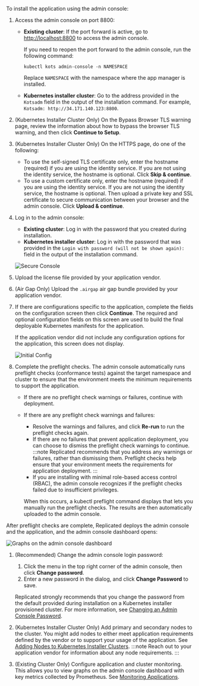 To install the application using the admin console:

1. Access the admin console on port 8800:
   * **Existing cluster**: If the port forward is active, go to [http://localhost:8800](http://localhost:8800) to access the admin console.

      If you need to reopen the port forward to the admin console, run the following command:

      ```shell
      kubectl kots admin-console -n NAMESPACE
      ```
      Replace `NAMESPACE` with the namespace where the app manager is installed.

   * **Kubernetes installer cluster**: Go to the address provided in the `Kotsadm` field in the output of the installation command. For example, `Kotsadm: http://34.171.140.123:8800`.

1. (Kubernetes Installer Cluster Only) On the Bypass Browser TLS warning page, review the information about how to bypass the browser TLS warning, and then click **Continue to Setup**.

1. (Kubernetes Installer Cluster Only) On the HTTPS page, do one of the following:

    - To use the self-signed TLS certificate only, enter the hostname (required) if you are using the identity service. If you are not using the identity service, the hostname is optional. Click **Skip & continue**.
    - To use a custom certificate only, enter the hostname (required) if you are using the identity service. If you are not using the identity service, the hostname is optional. Then upload a private key and SSL certificate to secure communication between your browser and the admin console. Click **Upload & continue**.

1. Log in to the admin console:
   * **Existing cluster**: Log in with the password that you created during installation.
   * **Kubernetes installer cluster**: Log in with the password that was provided in the `Login with password (will not be shown again):` field in the output of the installation command.

   ![Secure Console](/images/secure-console.png)

1. Upload the license file provided by your application vendor.

1. (Air Gap Only) Upload the `.airgap` air gap bundle provided by your application vendor.

1. If there are configurations specific to the application, complete the fields on the configuration screen then click **Continue**. The required and optional configuration fields on this screen are used to build the final deployable Kubernetes manifests for the application.

   If the application vendor did not include any configuration options for the application, this screen does not display.

   ![Initial Config](/images/initial-config.png)

1. Complete the preflight checks. The admin console automatically runs preflight checks (conformance tests) against the target namespace and cluster to ensure that the environment meets the minimum requirements to support the application.

   * If there are no preflight check warnings or failures, continue with deployment.
   * If there are any preflight check warnings and failures:
      * Resolve the warnings and failures, and click **Re-run** to run the preflight checks again.
      * If there are no failures that prevent application deployment, you can choose to dismiss the preflight check warnings to continue.
      :::note
      Replicated recommends that you address any warnings or failures, rather than dismissing them. Preflight checks help ensure that your environment meets the requirements for application deployment.
      :::
      * If you are installing with minimal role-based access control (RBAC), the admin console recognizes if the preflight checks failed due to insufficient privileges.

      When this occurs, a kubectl preflight command displays that lets you manually run the preflight checks. The results are then automatically uploaded to the admin console.

  After preflight checks are complete, Replicated deploys the admin console and the application, and the admin console dashboard opens:

  ![Graphs on the admin console dashboard](/images/kotsadm-dashboard-graph.png)     

1. (Recommended) Change the admin console login password:
   1. Click the menu in the top right corner of the admin console, then click **Change password**.
   1. Enter a new password in the dialog, and click **Change Password** to save.

   Replicated strongly recommends that you change the password from the default provided during installation on a Kubernetes installer provisioned cluster. For more information, see [Changing an Admin Console Password](auth-changing-passwords).

1. (Kubernetes Installer Cluster Only) Add primary and secondary nodes to the cluster. You might add nodes to either meet application requirements defined by the vendor or to support your usage of the application. See [Adding Nodes to Kubernetes Installer Clusters](cluster-management-add-nodes).
   :::note
   Reach out to your application vendor for information about any node requirements.
   :::
1. (Existing Cluster Only) Configure application and cluster monitoring. This allows you to view graphs on the admin console dashboard with key metrics collected by Prometheus. See [Monitoring Applications](monitoring-applications).
